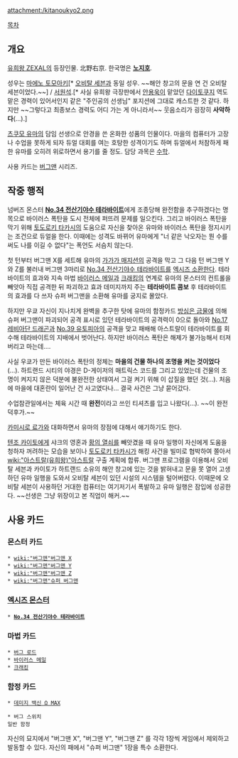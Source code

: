 attachment:/kitanoukyo2.png

[[목차]]

== 개요 ==
[[유희왕 ZEXAL]]의 등장인물. 北野右京. 한국명은 '''[[노지호]]'''.

성우는 [[마에노 토모아키]][* [[오비탈 세븐]]과 동일 성우. ~~해안 창고의 문을 연 건 오비탈 세븐이었다.~~] /  [[서원석]].[* 사실 유희왕 극장판에서 [[안용욱]]이 맡았던 [[다이토쿠지]] 역도 맡은 경력이 있어서인지 같은 "주인공의 선생님" 포지션에 그대로 캐스트한 것 같다. 하지만 ~~그렇다고 최종보스 경력도 어디 가는 게 아니라서~~ 웃음소리가 굉장히 '''사악하다'''(…).]

[[츠쿠모 유마]]의 담임 선생으로 안경을 쓴 온화한 성품의 인물이다. 마을의 컴퓨터가 고장 나 수업을 못하게 되자 듀얼 대회를 여는 호탕한 성격이기도 하며 듀얼에서 처참하게 패한 유마를 오히려 위로하면서 용기를 줄 정도. 담당 과목은 [[수학]].

사용 카드는 [[버그맨]] 시리즈. 

== 작중 행적 ==
넘버즈 몬스터 '''[[No.34 전산기야수 테라바이트]]'''에게 조종당해 완전함을 추구하겠다는 명목으로 바이러스 폭탄을 도시 전체에 퍼뜨려 문제를 일으킨다. 그리고 바이러스 폭탄을 막기 위해 [[토도로키 타카시]]의 도움으로 자신을 찾아온 유마와 바이러스 폭탄을 정지시키는 조건으로 듀얼을 한다. 이때에는 성격도 바뀌어 유마에게 "너 같은 낙오자는 뭔 수를 써도 나를 이길 수 없다"는 폭언도 서슴치 않는다.

첫 턴부터 버그맨 X를 세트해 유마의 [[가가가 매지션]]의 공격을 막고 그 다음 턴 버그맨 Y와 Z를 불러내 버그맨 3마리로 [[No.34 전산기야수 테라바이트]]를 [[엑시즈 소환]]한다. 테라바이트의 효과와 지속 마법 [[바이러스 메일]]과 [[크래킹]]의 연계로 유마의 몬스터의 컨트롤을 빼앗아 직접 공격한 뒤 파괴하고 효과 데미지까지 주는 '''테라바이트 콤보''' 후 테라바이트의 효과를 다 쓰자 슈퍼 버그맨을 소환해 유마를 궁지로 몰았다.

하지만 우쿄 자신이 지나치게 완벽을 추구한 탓에 유마의 함정카드 [[방심은 금물]]에 의해 슈퍼 버그맨이 파괴되어 공격 표시로 있던 테라바이트의 공격력이 0으로 돌아와 [[No.17 레비아단 드래곤]]과 [[No.39 유토피아]]의 공격을 맞고 패배해 아스트랄이 테라바이트를 회수해 테라바이트의 지배에서 벗어난다. 하지만 바이러스 폭탄은 해제가 불가능해서 터져버리고 마는데….

사실 우쿄가 만든 바이러스 폭탄의 정체는 '''마을의 건물 하나의 조명을 켜는 것이었다'''(…). 하트랜드 시티의 야경은 D-게이저의 매트릭스 코드를 그리고 있었는데 건물의 조명이 켜지지 않은 덕분에 불완전한 상태여서 그걸 켜기 위해 이 삽질을 했던 것(…). 처음에 마을에 대혼란이 일어난 건 사고였다나… 결국 사건은 그냥 묻어갔다.

수업참관일에서는 체육 시간 때 '''완전'''이라고 쓰인 티셔츠를 입고 나왔다(…). ~~이 완전 덕후가.~~

[[카미시로 료가]]와 대화하면서 유마의 장점에 대해서 얘기하기도 한다.

[[텐조 카이토]]에게 샤크의 영혼과 [[황의 열쇠]]를 빼앗겼을 때 유마 일행이 자신에게 도움을 청하자 꺼려하는 모습을 보이나 [[토도로키 타카시]]가 해킹 사건을 빌미로 협박하여 쫄아서 [[wiki:"아스트랄(유희왕)"아스트랄]] 구출 계획에 합류. 버그맨 프로그램을 이용해서 오비탈 세븐과 카이토가 하트랜드 소유의 해안 창고에 있는 것을 밝혀내고 문을 못 열어 고생하던 유마 일행을 도와서 오비탈 세븐이 있던 시설의 시스템을 털어버렸다. 이때문에 오비탈 세븐이 사용하던 거대한 컴퓨터는 여기저기서 폭발하고 유마 일행은 잠입에 성공한다. ~~선생은 그냥 위장이고 본 직업이 해커.~~

== 사용 카드 ==
=== 몬스터 카드 ===
 * [[wiki:"버그맨"버그맨 X]]
 * [[wiki:"버그맨"버그맨 Y]]
 * [[wiki:"버그맨"버그맨 Z]]
 * [[wiki:"버그맨"슈퍼 버그맨]]

=== [[엑시즈 몬스터]] ===
 * '''[[No.34 전산기야수 테라바이트]]'''

=== 마법 카드 ===
 * [[버그 로드]]
 * [[바이러스 메일]]
 * [[크래킹]]

=== 함정 카드 ===
 * [[데미지 백신 Ω MAX]]

 * 버그 스위치
 일반 함정
자신의 묘지에서 "버그맨 X", "버그맨 Y", "버그맨 Z" 를 각각 1장씩 게임에서 제외하고 발동할 수 있다. 자신의 패에서 "슈퍼 버그맨" 1장을 특수 소환한다.

